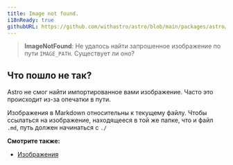 ```yaml
---
title: Image not found.
i18nReady: true
githubURL: https://github.com/withastro/astro/blob/main/packages/astro/src/core/errors/errors-data.ts
---
```


> **ImageNotFound**: Не удалось найти запрошенное изображение по пути `IMAGE_PATH`. Существует ли оно?

## Что пошло не так?

Astro не смог найти импортированное вами изображение. Часто это происходит из-за опечатки в пути.

Изображения в Markdown относительны к текущему файлу. Чтобы ссылаться на изображение, находящееся в той же папке, что и файл `.md`, путь должен начинаться с `./`

**Смотрите также:**
-  [Изображения](/ru/guides/images/)
